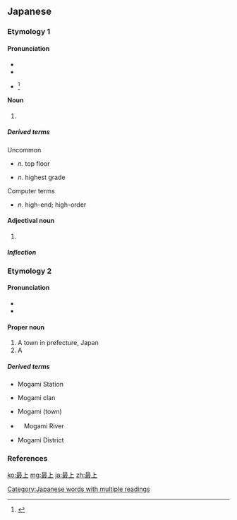 ==Japanese==

===Etymology 1===
{{ja-kanjitab|さい|じょう}}

{{prefix|最|上|tr1=sai|t1=most|tr2=jō|t2=above|lang=ja}}

====Pronunciation====
* {{l|ja|sc=Latn|音読み|On'yomi}}
* {{IPA|lang=ja|[sa̠.i.d͡ʑo̞ː]}}
* {{ja-accent-common|h|サ|イジョー}}<ref>{{R:NHK Hatsuon}}</ref>

====Noun====
{{ja-noun|さいじょう}}

# {{l|en|best}}

=====Derived terms=====
{{der-top}}
Uncommon
* {{ja-l|最上階|さいじょうかい|saijōkai}} ''n.'' top floor
* {{ja-l|最上級|さいじょうきゅう|saijōkyū}} ''n.'' highest grade

{{der-mid}}
Computer terms
* {{ja-l|最上位|さいじょうい|sai jōi}} ''n.'' high-end; high-order
{{der-bottom}}

====Adjectival noun====
{{ja-adj|infl=na|さいじょう}}

# {{l|en|best}}

=====Inflection=====
{{ja-na|さいじょう}}

===Etymology 2===
{{ja-kanjitab|も|かみ|k2=がみ|sort=もがみ}}

{{compound|最|上|tr1=motto|t1=most|tr2=kami|t2=the top|lang=ja}}

====Pronunciation====
* {{l|ja|sc=Latn|訓読み|Kun'yomi}}
* {{IPA|lang=ja|[mo̞.ɡa̠.mi]}}

====Proper noun====
{{ja-pos|proper|もがみ}}

# A town in {{l|en|Yamagata}} prefecture, Japan
# A {{l|en|surname}}

=====Derived terms=====
{{der-top}}
* {{ja-l|最上駅|もがみえき|Mogamieki}} Mogami Station
* {{ja-l|最上氏|もがみし|Mogamishi}} Mogami clan
* {{ja-l|最上町|もがみまち|Mogamimachi}} Mogami (town)
* {{ja-l|最上川|もがみがわ|Mogamigawa}}　Mogami River
* {{ja-l|最上郡|もがみべん|Mogamiben}} Mogami District
{{der-bottom}}

===References===
<references />

[[Category:Japanese words with multiple readings]]

[[ko:最上]]
[[mg:最上]]
[[ja:最上]]
[[zh:最上]]
